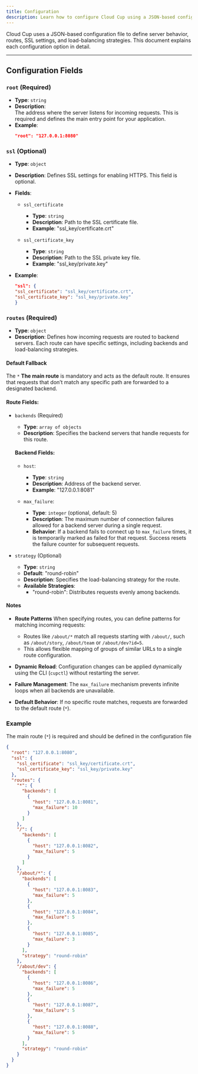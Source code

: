 ```yaml
---
title: Configuration
description: Learn how to configure Cloud Cup using a JSON-based configuration system.
---
```


Cloud Cup uses a JSON-based configuration file to define server behavior, routes, SSL settings, and load-balancing strategies. This document explains each configuration option in detail.  

---

## Configuration Fields  

### `root` (Required)  
- **Type**: `string`  
- **Description**:  
  The address where the server listens for incoming requests. This is required and defines the main entry point for your application.  
- **Example**:  
  ```json
  "root": "127.0.0.1:8080"

### `ssl` (Optional)
- **Type**: `object`
- **Description**:
    Defines SSL settings for enabling HTTPS. This field is optional.

- **Fields**:
  - `ssl_certificate`
      - **Type**: `string`
      - **Description**: Path to the SSL certificate file.
      - **Example**: "ssl_key/certificate.crt"

  - `ssl_certificate_key`
      - **Type**: `string`
      -  **Description**: Path to the SSL private key file.
      -  **Example**: "ssl_key/private.key"

- **Example**:  
  ```json
  "ssl": {  
  "ssl_certificate": "ssl_key/certificate.crt",  
  "ssl_certificate_key": "ssl_key/private.key"  
  }

### `routes` (Required)

- **Type**: `object`
- **Description**: Defines how incoming requests are routed to backend servers. Each route can have specific settings, including backends and load-balancing strategies.

#### Default Fallback

The `*` **The main route** is mandatory and acts as the default route. It ensures that requests that don’t match any specific path are forwarded to a designated backend.

#### Route Fields:

- `backends` (Required)
    - **Type**: `array of objects`
    - **Description**: Specifies the backend servers that handle requests for this route.

    #### Backend Fields:

    - `host`:
        - **Type**: `string`
        - **Description**: Address of the backend server.
        - **Example**: "127.0.0.1:8081"

    - `max_failure`:
        - **Type**: `integer` (optional, default: 5)
        - **Description**: The maximum number of connection failures allowed for a backend server during a single request.
        - **Behavior**:
            If a backend fails to connect up to `max_failure` times, it is temporarily marked as failed for that request. Success resets the failure counter for subsequent requests.

- `strategy` (Optional)
    - **Type**: `string`
    - **Default**: "round-robin"
    - **Description**: Specifies the load-balancing strategy for the route.
    - **Available Strategies**:
        - "round-robin": Distributes requests evenly among backends.

#### Notes
- **Route Patterns**
  When specifying routes, you can define patterns for matching incoming requests:
    - Routes like `/about/*` match all requests starting with `/about/`, such as `/about/story`, `/about/team` or `/about/dev?id=5`.
    - This allows flexible mapping of groups of similar URLs to a single route configuration.

- **Dynamic Reload**: Configuration changes can be applied dynamically using the CLI (`cupctl`) without restarting the server.
- **Failure Management**: The `max_failure` mechanism prevents infinite loops when all backends are unavailable.
- **Default Behavior**: If no specific route matches, requests are forwarded to the default route (`*`).

### Example 
 The main route (`*`) is required and should be defined in the configuration file 
```json 
{
  "root": "127.0.0.1:8080",
  "ssl": {  
    "ssl_certificate": "ssl_key/certificate.crt",  
    "ssl_certificate_key": "ssl_key/private.key"  
  },
  "routes": {
    "*": {
      "backends": [
        {
          "host": "127.0.0.1:8081",
          "max_failure": 10
        }
      ]
    },
    "/": {
      "backends": [
        {
          "host": "127.0.0.1:8082",
          "max_failure": 5
        }
      ]
    },
    "/about/*": {
      "backends": [
        {
          "host": "127.0.0.1:8083",
          "max_failure": 5
        },
        {
          "host": "127.0.0.1:8084",
          "max_failure": 5
        },
        {
          "host": "127.0.0.1:8085",
          "max_failure": 3
        }
      ],
      "strategy": "round-robin"
    },
    "/about/dev": {
      "backends": [
        {
          "host": "127.0.0.1:8086",
          "max_failure": 5
        },
        {
          "host": "127.0.0.1:8087",
          "max_failure": 5
        },
        {
          "host": "127.0.0.1:8088",
          "max_failure": 5
        }
      ],
      "strategy": "round-robin"
    }
  }
}
````

